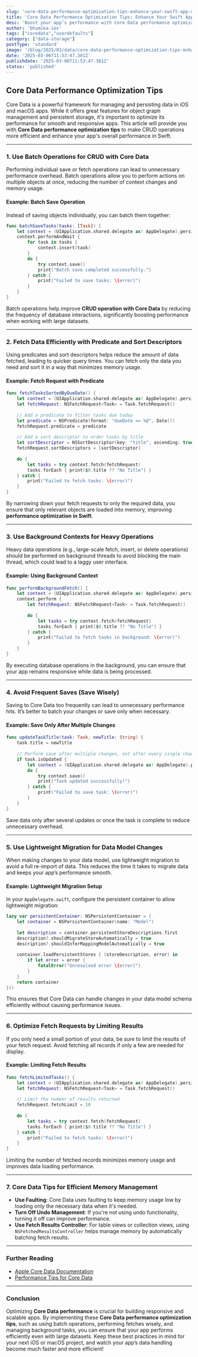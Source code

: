 ```yaml
---
slug: 'core-data-performance-optimization-tips-enhance-your-swift-app-data-efficiency'
title: 'Core Data Performance Optimization Tips: Enhance Your Swift App is Data Efficiency'
desc: 'Boost your app’s performance with Core Data performance optimization tips. Learn how to optimize CRUD operations with Core Data and improve overall app performance in Swift.'
author: 'bhumika-ios'
tags: ["coredata","userdefaults"]
category: ["data-storage"]
postType: 'standard'
image: '/blog/2025/03/data/core-data-performance-optimization-tips-enhance-your-swift-app-s-data-efficiency.webp'
date: '2025-03-06T11:53:47.381Z'
publishdate: '2025-03-06T11:53:47.381Z'
status: 'published'
---
```


## **Core Data Performance Optimization Tips**  

Core Data is a powerful framework for managing and persisting data in iOS and macOS apps. While it offers great features for object graph management and persistent storage, it's important to optimize its performance for smooth and responsive apps. This article will provide you with **Core Data performance optimization tips** to make CRUD operations more efficient and enhance your app's overall performance in Swift.  

---

### **1. Use Batch Operations for CRUD with Core Data**  
Performing individual save or fetch operations can lead to unnecessary performance overhead. Batch operations allow you to perform actions on multiple objects at once, reducing the number of context changes and memory usage.

#### **Example: Batch Save Operation**  
Instead of saving objects individually, you can batch them together:

```swift
func batchSaveTasks(tasks: [Task]) {
    let context = (UIApplication.shared.delegate as! AppDelegate).persistentContainer.viewContext
    context.performAndWait {
        for task in tasks {
            context.insert(task)
        }
        do {
            try context.save()
            print("Batch save completed successfully.")
        } catch {
            print("Failed to save tasks: \(error)")
        }
    }
}
```

Batch operations help improve **CRUD operation with Core Data** by reducing the frequency of database interactions, significantly boosting performance when working with large datasets.

---

### **2. Fetch Data Efficiently with Predicate and Sort Descriptors**  
Using predicates and sort descriptors helps reduce the amount of data fetched, leading to quicker query times. You can fetch only the data you need and sort it in a way that minimizes memory usage.

#### **Example: Fetch Request with Predicate**  

```swift
func fetchTasksSortedByDueDate() {
    let context = (UIApplication.shared.delegate as! AppDelegate).persistentContainer.viewContext
    let fetchRequest: NSFetchRequest<Task> = Task.fetchRequest()
    
    // Add a predicate to filter tasks due today
    let predicate = NSPredicate(format: "dueDate == %@", Date())
    fetchRequest.predicate = predicate
    
    // Add a sort descriptor to order tasks by title
    let sortDescriptor = NSSortDescriptor(key: "title", ascending: true)
    fetchRequest.sortDescriptors = [sortDescriptor]
    
    do {
        let tasks = try context.fetch(fetchRequest)
        tasks.forEach { print($0.title ?? "No Title") }
    } catch {
        print("Failed to fetch tasks: \(error)")
    }
}
```

By narrowing down your fetch requests to only the required data, you ensure that only relevant objects are loaded into memory, improving **performance optimization in Swift**.

---

### **3. Use Background Contexts for Heavy Operations**  
Heavy data operations (e.g., large-scale fetch, insert, or delete operations) should be performed on background threads to avoid blocking the main thread, which could lead to a laggy user interface.

#### **Example: Using Background Context**  

```swift
func performBackgroundFetch() {
    let context = (UIApplication.shared.delegate as! AppDelegate).persistentContainer.newBackgroundContext()
    context.perform {
        let fetchRequest: NSFetchRequest<Task> = Task.fetchRequest()
        
        do {
            let tasks = try context.fetch(fetchRequest)
            tasks.forEach { print($0.title ?? "No Title") }
        } catch {
            print("Failed to fetch tasks in background: \(error)")
        }
    }
}
```

By executing database operations in the background, you can ensure that your app remains responsive while data is being processed.

---

### **4. Avoid Frequent Saves (Save Wisely)**  
Saving to Core Data too frequently can lead to unnecessary performance hits. It’s better to batch your changes or save only when necessary.

#### **Example: Save Only After Multiple Changes**  

```swift
func updateTaskTitle(task: Task, newTitle: String) {
    task.title = newTitle
    
    // Perform save after multiple changes, not after every single change
    if task.isUpdated {
        let context = (UIApplication.shared.delegate as! AppDelegate).persistentContainer.viewContext
        do {
            try context.save()
            print("Task updated successfully!")
        } catch {
            print("Failed to save task: \(error)")
        }
    }
}
```

Save data only after several updates or once the task is complete to reduce unnecessary overhead.

---

### **5. Use Lightweight Migration for Data Model Changes**  
When making changes to your data model, use lightweight migration to avoid a full re-import of data. This reduces the time it takes to migrate data and keeps your app’s performance smooth.

#### **Example: Lightweight Migration Setup**  

In your `AppDelegate.swift`, configure the persistent container to allow lightweight migration:  

```swift
lazy var persistentContainer: NSPersistentContainer = {
    let container = NSPersistentContainer(name: "Model")
    
    let description = container.persistentStoreDescriptions.first
    description?.shouldMigrateStoreAutomatically = true
    description?.shouldInferMappingModelAutomatically = true
    
    container.loadPersistentStores { (storeDescription, error) in
        if let error = error {
            fatalError("Unresolved error \(error)")
        }
    }
    return container
}()
```

This ensures that Core Data can handle changes in your data model schema efficiently without causing performance issues.

---

### **6. Optimize Fetch Requests by Limiting Results**  
If you only need a small portion of your data, be sure to limit the results of your fetch request. Avoid fetching all records if only a few are needed for display.

#### **Example: Limiting Fetch Results**  

```swift
func fetchLimitedTasks() {
    let context = (UIApplication.shared.delegate as! AppDelegate).persistentContainer.viewContext
    let fetchRequest: NSFetchRequest<Task> = Task.fetchRequest()
    
    // Limit the number of results returned
    fetchRequest.fetchLimit = 10
    
    do {
        let tasks = try context.fetch(fetchRequest)
        tasks.forEach { print($0.title ?? "No Title") }
    } catch {
        print("Failed to fetch tasks: \(error)")
    }
}
```

Limiting the number of fetched records minimizes memory usage and improves data loading performance.

---

### **7. Core Data Tips for Efficient Memory Management**  
- **Use Faulting**: Core Data uses faulting to keep memory usage low by loading only the necessary data when it's needed.  
- **Turn Off Undo Management**: If you're not using undo functionality, turning it off can improve performance.  
- **Use Fetch Results Controller**: For table views or collection views, using `NSFetchedResultsController` helps manage memory by automatically batching fetch results.

---

### **Further Reading**  

- [Apple Core Data Documentation](https://developer.apple.com/documentation/coredata)  
- [Performance Tips for Core Data](https://developer.apple.com/library/archive/documentation/Cocoa/Conceptual/CoreData/Articles/cdPerformance.html)  

---

### **Conclusion**  
Optimizing **Core Data performance** is crucial for building responsive and scalable apps. By implementing these **Core Data performance optimization tips**, such as using batch operations, performing fetches wisely, and managing background tasks, you can ensure that your app performs efficiently even with large datasets. Keep these best practices in mind for your next iOS or macOS project, and watch your app’s data handling become much faster and more efficient!  
